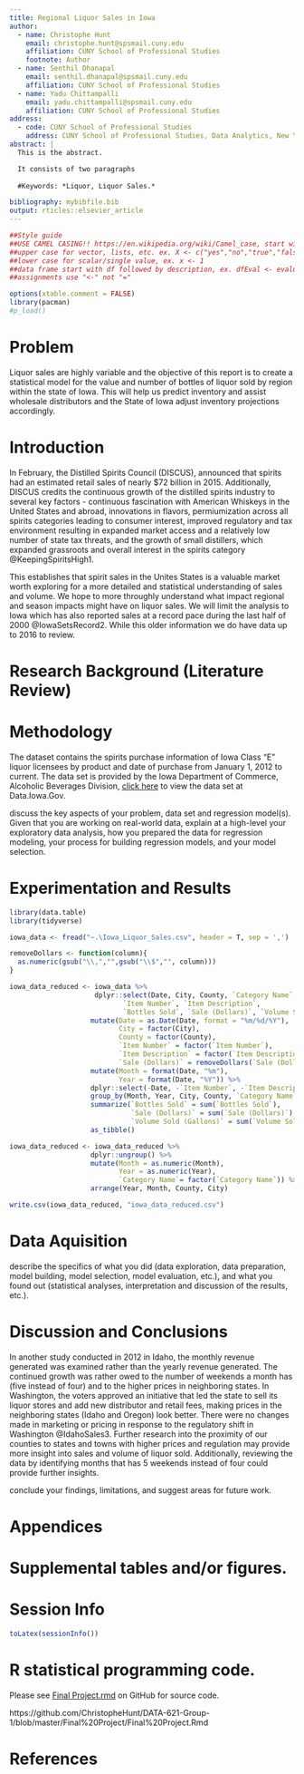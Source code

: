 ```yaml
---
title: Regional Liquor Sales in Iowa
author:
  - name: Christophe Hunt
    email: christophe.hunt@spsmail.cuny.edu
    affiliation: CUNY School of Professional Studies
    footnote: Author
  - name: Senthil Dhanapal
    email: senthil.dhanapal@spsmail.cuny.edu
    affiliation: CUNY School of Professional Studies
  - name: Yadu Chittampalli
    email: yadu.chittampalli@spsmail.cuny.edu
    affiliation: CUNY School of Professional Studies
address:
  - code: CUNY School of Professional Studies
    address: CUNY School of Professional Studies, Data Analytics, New York, NY
abstract: |
  This is the abstract.

  It consists of two paragraphs
  
  #Keywords: *Liquor, Liquor Sales.*

bibliography: mybibfile.bib
output: rticles::elsevier_article
---
```


```r
##Style guide
##USE CAMEL CASING!! https://en.wikipedia.org/wiki/Camel_case, start with lowercase then each word after start with upper case
##upper case for vector, lists, etc. ex. X <- c("yes","no","true","false")
##lower case for scalar/single value, ex. x <- 1
##data frame start with df followed by description, ex. dfEval <- evaluation data frame
##assignments use "<-" not "="
```

```r
options(xtable.comment = FALSE)
library(pacman)
#p_load()
```

Problem
=================

Liquor sales are highly variable and the objective of this report is to create a statistical model for the value and number of bottles of liquor sold by region within the state of Iowa. This will help us predict inventory and assist wholesale distributors and the State of Iowa adjust inventory projections accordingly. 


Introduction
=================

In February, the Distilled Spirits Council (DISCUS), announced that spirits had an estimated retail sales of nearly $72 billion in 2015. Additionally, DISCUS credits the continuous growth of the distilled spirits industry to several key factors - continuous fascination with American Whiskeys in the United States and abroad, innovations in flavors, permiumization across all spirits categories leading to consumer interest, improved regulatory and tax environment resulting in expanded market access and a relatively low number of state tax threats, and the growth of small distillers, which expanded grassroots and overall interest in the spirits category @KeepingSpiritsHigh1. 

This establishes that spirit sales in the Unites States is a valuable market worth exploring for a more detailed and statistical understanding of sales and volume. We hope to more throughly understand what impact regional and season impacts might have on liquor sales. We will limit the analysis to Iowa which has also reported sales at a record pace during the last half of 2000 @IowaSetsRecord2. While this older information we do have data up to 2016 to review.  

Research Background (Literature Review)
=================


Methodology
================

The dataset contains the spirits purchase information of Iowa Class "E" liquor licensees by product and date of purchase from January 1, 2012 to current. The data set is provided by the Iowa Department of Commerce, Alcoholic Beverages Division, [click here](https://data.iowa.gov/Economy/Iowa-Liquor-Sales/m3tr-qhgy) to view the data set at Data.Iowa.Gov.

discuss the key aspects of your problem, data set and regression model(s). Given that you are working on real-world data, explain at a high-level your exploratory data analysis, how you prepared the data for regression modeling, your process for building regression models, and your model selection.


Experimentation and Results
=============================

```r
library(data.table)
library(tidyverse)

iowa_data <- fread("~.\Iowa_Liquor_Sales.csv", header = T, sep = ',')

removeDollars <- function(column){
  as.numeric(gsub("\\,","",gsub("\\$","", column)))
}

iowa_data_reduced <- iowa_data %>%
                     dplyr::select(Date, City, County, `Category Name`, 
                            `Item Number`, `Item Description`, 
                            `Bottles Sold`, `Sale (Dollars)`, `Volume Sold (Gallons)`) %>%
                    mutate(Date = as.Date(Date, format = "%m/%d/%Y"),
                           City = factor(City),
                           County = factor(County),
                           `Item Number` = factor(`Item Number`),
                           `Item Description` = factor(`Item Description`),
                           `Sale (Dollars)` = removeDollars(`Sale (Dollars)`)) %>%
                    mutate(Month = format(Date, "%m"),
                           Year = format(Date, "%Y")) %>%
                    dplyr::select(-Date, -`Item Number`, -`Item Description`) %>%
                    group_by(Month, Year, City, County, `Category Name`)  %>%
                    summarize(`Bottles Sold` = sum(`Bottles Sold`), 
                              `Sale (Dollars)` = sum(`Sale (Dollars)`), 
                              `Volume Sold (Gallons)` = sum(`Volume Sold (Gallons)`)) %>%
                    as_tibble()

iowa_data_reduced <- iowa_data_reduced %>%
                    dplyr::ungroup() %>%
                    mutate(Month = as.numeric(Month),
                           Year = as.numeric(Year),
                           `Category Name`= factor(`Category Name`)) %>%
                    arrange(Year, Month, County, City)

write.csv(iowa_data_reduced, "iowa_data_reduced.csv")
```

# Data Aquisition

describe the specifics of what you did (data exploration, data preparation,
model building, model selection, model evaluation, etc.), and what you found out (statistical analyses,
interpretation and discussion of the results, etc.).

Discussion and Conclusions
============================

In another study conducted in 2012 in Idaho, the monthly revenue generated was examined rather than the yearly revenue generated. The continued growth was rather owed to the number of weekends a month has (five instead of four) and to the higher prices in neighboring states. In Washington, the voters approved an initiative that led the state to sell its liquor stores and add new distributor and retail fees, making prices in the neighboring states (Idaho and Oregon) look better. There were no changes made in marketing or pricing in response to the regulatory shift in Washington @IdahoSales3. Further research into the proximity of our counties to states and towns with higher prices and regulation may provide more insight into sales and volume of liquor sold. Additionally, reviewing the data by identifying months that has 5 weekends instead of four could provide further insights. 

conclude your findings, limitations, and suggest areas for future work.

\newpage

Appendices
=============

# Supplemental tables and/or figures.

# Session Info

```r
toLatex(sessionInfo())
```

# R statistical programming code.

Please see [Final Project.rmd](https://github.com/ChristopheHunt/DATA-621-Group-1/blob/master/Final%20Project/Final%20Project.Rmd) on GitHub for source code.   

https://github.com/ChristopheHunt/DATA-621-Group-1/blob/master/Final%20Project/Final%20Project.Rmd

References {#references .unnumbered}
===============
